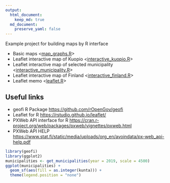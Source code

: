```yaml
---
output: 
  html_document:
    keep_md: true
  md_document:
    preserve_yaml: false
---
```


Example project for building maps by R interface

- Basic maps <[map_graphs.R](map_graphs.R)>
- Leaflet interactive map of Kuopio <[interactive_kuopio.R](interactive_kuopio.R)>
- Leaflet interactive map of selected municipality <[interactive_municipality.R](interactive_municipality.R)>
- Leaflet interactive map of Finland <[interactive_finland.R](interactive_finland.R)>
- Leaflet memo <[leaflet.R](leaflet.R)>

## Useful links

* geofi R Package <https://github.com/rOpenGov/geofi>
* Leaflet for R <https://rstudio.github.io/leaflet/>
* PXWeb API interface for R <https://cran.r-project.org/web/packages/pxweb/vignettes/pxweb.html>
* PXWeb API HELP <https://www.stat.fi/static/media/uploads/org_en/avoindata/px-web_api-help.pdf>


```r
library(geofi)
library(ggplot2)
municipalities <- get_municipalities(year = 2019, scale = 4500)
ggplot(municipalities) + 
  geom_sf(aes(fill = as.integer(kunta))) +
  theme(legend.position = "none")
```


